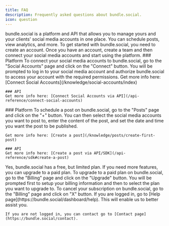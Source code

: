 ```yaml
---
title: FAQ
description: Frequently asked questions about bundle.social.
icon: question
---
```


<AccordionGroup>
  <Accordion
    title="What is the purpose of bundle.social?"
  >
    bundle.social is a platform and API that allows you to manage yours and your clients' social media accounts in one place. 
    You can schedule posts, view analytics, and more.
  </Accordion>
  <Accordion
    title="How do I get started with bundle.social?"
  >
    To get started with bundle.social, you need to create an account. 
    Once you have an account, create a team and then connect your social media accounts and start using the platform.
  </Accordion>
  <Accordion
    title="How do I connect my social media accounts to bundle.social?"
    >
    ### Platform
    To connect your social media accounts to bundle.social, go to the "Social Accounts" page and click on the "Connect" button. 
    You will be prompted to log in to your social media account and authorize bundle.social to access your account with the required permissions.
    Get more info here: [Connect Social Accounts](/knowledge/social-accounts/index)

    ### API
    Get more info here: [Connect Social Accounts via API](/api-reference/connect-social-accounts)
  </Accordion>
  <Accordion
    title="How do I schedule a post on bundle.social?"
    >
    ### Platform
    To schedule a post on bundle.social, go to the "Posts" page and click on the "+" button. 
    You can then select the social media accounts you want to post to, enter the content of the post, and set the date and time you want the post to be published.

    Get more info here: [Create a post](/knowledge/posts/create-first-post)

    ### API
    Get more info here: [Create a post via API/SDK](/api-reference/sdk#create-a-post)
  </Accordion>
  <Accordion
    title="Is bundle.social free?"
    >
    Yes, bundle.social has a free, but limited plan. If you need more features, you can upgrade to a paid plan.
  </Accordion>
  <Accordion
    title="How do I upgrade to a paid plan on bundle.social?"
    >
    To upgrade to a paid plan on bundle.social, go to the "Billing" page and click on the "Upgrade" button. 
    You will be prompted first to setup your billing information and then to select the plan you want to upgrade to.
  </Accordion>
  <Accordion
    title="How do I cancel my subscription on bundle.social?"
    >
    To cancel your subscription on bundle.social, go to the "Billing" page and click on "X" button.
  </Accordion>
  <Accordion
    title="How do I contact support on bundle.social?"
    >
    If you are logged in, go to [Help page](https://bundle.social/dashboard/help). This will enable us to better assist you.

    If you are not logged in, you can contact go to [Contact page](https://bundle.social/contact).
  </Accordion>
</AccordionGroup>